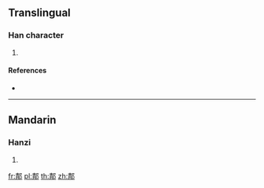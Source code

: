 {{character info/new}}
==Translingual==

===Han character===
{{Han char|rn=163|rad=邑|as=08|sn=11|four=57227|canj=QBNL}}

# {{defn|Han|sort=邑08}}

====References====
* {{Han ref|kx=1273.110|dkj=39472|dj=1771.190|hdz=63776.060|uh=90EC|ud=37100|bh=D7F0|bd=55280}}

----

==Mandarin==

===Hanzi===
{{cmn-hanzi|pin=[[qīng]] ([[qing1]])|wg=ch'ing<sup>1</sup>}}

# {{defn|lang=cmn|sort=邑08}}

[[fr:郬]]
[[pl:郬]]
[[th:郬]]
[[zh:郬]]